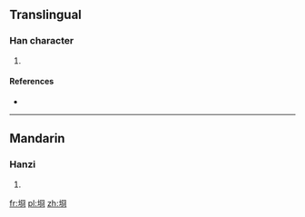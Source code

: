 ==Translingual==

===Han character===
{{Han char|rn=32|rad=土|as=07|sn=10|four=|canj=土月金口 (GBCR)}}

# {{defn|Han|sort=土07}}

====References====
* {{Han ref|kx=0230.121|hdz=10445.050|uh=57DB|ud=22491}}

----

==Mandarin==

===Hanzi===
{{cmn-hanzi|pin=[[jiōng]] ([[jiong1]])|wg=chiung<sup>1</sup>}}

# {{defn|lang=cmn|sort=土07}}

[[fr:埛]]
[[pl:埛]]
[[zh:埛]]